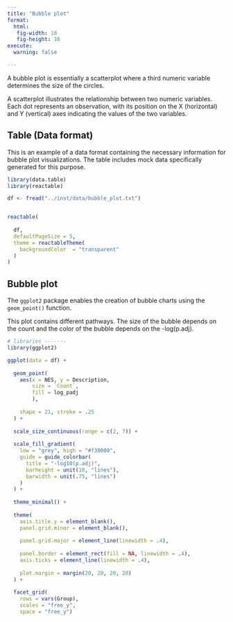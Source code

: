 ```yaml
---
title: "Bubble plot"
format:
  html:
   fig-width: 10
   fig-height: 10
execute: 
  warning: false

---
```


A bubble plot is essentially a scatterplot where a third numeric variable determines the size of the circles.

A scatterplot illustrates the relationship between two numeric variables. Each dot represents an observation, with its position on the X (horizontal) and Y (vertical) axes indicating the values of the two variables.


## Table (Data format)

This is an example of a data format containing the necessary information for bubble plot visualizations. The table includes mock data specifically generated for this purpose.


```r

library(data.table)
library(reactable)

df <- fread("../inst/data/bubble_plot.txt") 


reactable(
  
  df, 
  defaultPageSize = 5,
  theme = reactableTheme(
    backgroundColor  = "transparent"
  )
)
```


## Bubble plot

The `ggplot2` package enables the creation of bubble charts using the `geom_point()` function.

This plot contains different pathways. The size of the bubble depends on the count and the color of the bubble depends on the -log(p.adj).

```r

# libraries -------
library(ggplot2)

ggplot(data = df) +
  
  geom_point(
    aes(x = NES, y = Description,
        size = `Count`, 
        fill = log_padj
        ),
    
    shape = 21, stroke = .25
  ) +
  
  scale_size_continuous(range = c(2, 7)) +
  
  scale_fill_gradient(
    low = "grey", high = "#f30000",
    guide = guide_colorbar(
      title = "-log10(p.adj)",
      barheight = unit(10, "lines"),
      barwidth = unit(.75, "lines")
    )
  ) +
  
  theme_minimal() +
  
  theme(
    axis.title.y = element_blank(),
    panel.grid.minor = element_blank(),
    
    panel.grid.major = element_line(linewidth = .4),
    
    panel.border = element_rect(fill = NA, linewidth = .4),
    axis.ticks = element_line(linewidth = .4),
    
    plot.margin = margin(20, 20, 20, 20)
  ) +
  
  facet_grid(
    rows = vars(Group),
    scales = "free_y",
    space = "free_y")

```
